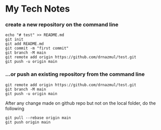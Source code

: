 # My Tech Notes

### create a new repository on the command line

    echo "# test" >> README.md
    git init
    git add README.md
    git commit -m "first commit"
    git branch -M main
    git remote add origin https://github.com/drnazmul/test.git
    git push -u origin main

### ...or push an existing repository from the command line

    git remote add origin https://github.com/drnazmul/test.git
    git branch -M main
    git push -u origin main

After any change made on github repo but not on the local folder, do the following

    git pull --rebase origin main
    git push origin main
